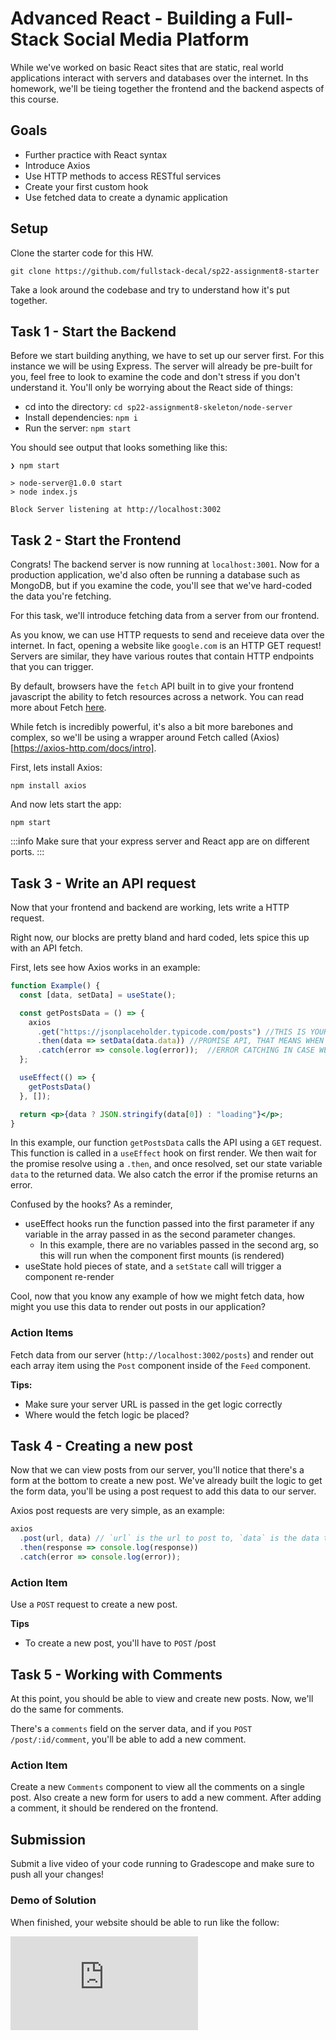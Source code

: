 # Advanced React - Building a Full-Stack Social Media Platform

While we've worked on basic React sites that are static, real world applications interact with servers and databases over the internet. In ths homework, we'll be tieing together the frontend and the backend aspects of this course.

## Goals
- Further practice with React syntax
- Introduce Axios
- Use HTTP methods to access RESTful services
- Create your first custom hook
- Use fetched data to create a dynamic application

## Setup

Clone the starter code for this HW.

```shell
git clone https://github.com/fullstack-decal/sp22-assignment8-starter
```

Take a look around the codebase and try to understand how it's put together.

## Task 1 - Start the Backend

Before we start building anything, we have to set up our server first. For this instance we will be using Express. The server will already be pre-built for you, feel free to look to examine the code and don't stress if you don't understand it. You'll only be worrying about the React side of things:

- cd into the directory: `cd sp22-assignment8-skeleton/node-server`
- Install dependencies: `npm i`
- Run the server: `npm start`



You should see output that looks something like this:
```shell
❯ npm start

> node-server@1.0.0 start
> node index.js

Block Server listening at http://localhost:3002
```

## Task 2 - Start the Frontend

Congrats! The backend server is now running at `localhost:3001`. Now for a production application, we'd also often be running a database such as MongoDB, but if you examine the code, you'll see that we've hard-coded the data you're fetching.

For this task, we'll introduce fetching data from a server from our frontend.

As you know, we can use HTTP requests to send and receieve data over the internet. In fact, opening a website like `google.com` is an HTTP GET request! Servers are similar, they have various routes that contain HTTP endpoints that you can trigger.

By default, browsers have the `fetch` API built in to give your frontend javascript the ability to fetch resources across a network. You can read more about Fetch [here](https://developer.mozilla.org/en-US/docs/Web/API/Fetch_API).

While fetch is incredibly powerful, it's also a bit more barebones and complex, so we'll be using a wrapper around Fetch called (Axios)[https://axios-http.com/docs/intro].

First, lets install Axios:
```shell
npm install axios
```

And now lets start the app:

```npm
npm start
```

:::info
Make sure that your express server and React app are on different ports.
:::

## Task 3 - Write an API request

Now that your frontend and backend are working, lets write a HTTP request.

Right now, our blocks are pretty bland and hard coded, lets spice this up with an API fetch.

First, lets see how Axios works in an example:

```jsx live
function Example() {
  const [data, setData] = useState();

  const getPostsData = () => {
    axios
      .get("https://jsonplaceholder.typicode.com/posts") //THIS IS YOUR URL OF YOUR API
      .then(data => setData(data.data)) //PROMISE API, THAT MEANS WHEN YOU GET THE DATA WHAT DO I DO WITH IT
      .catch(error => console.log(error));  //ERROR CATCHING IN CASE WE RECIEVE AN ERROR
  };

  useEffect(() => {
    getPostsData()
  }, []);

  return <p>{data ? JSON.stringify(data[0]) : "loading"}</p>;
}
```

In this example, our function `getPostsData` calls the API using a `GET` request. This function is called in a `useEffect` hook on first render. We then wait for the promise resolve using a `.then`, and once resolved, set our state variable `data` to the returned data. We also catch the error if the promise returns an error.

Confused by the hooks? As a reminder,
- useEffect hooks run the function passed into the first parameter if any variable in the array passed in as the second parameter changes.
  - In this example, there are no variables passed in the second arg, so this will run when the component first mounts (is rendered)
- useState hold pieces of state, and a `setState` call will trigger a component re-render

Cool, now that you know any example of how we might fetch data, how might you use this data to render out posts in our application?

### Action Items

Fetch data from our server (`http://localhost:3002/posts`) and render out each array item using the `Post` component inside of the `Feed` component.

**Tips:**
- Make sure your server URL is passed in the get logic correctly
- Where would the fetch logic be placed?

## Task 4 - Creating a new post

Now that we can view posts from our server, you'll notice that there's a form at the bottom to create a new post. We've already built the logic to get the form data, you'll be using a post request to add this data to our server.

Axios post requests are very simple, as an example:

```js
axios
  .post(url, data) // `url` is the url to post to, `data` is the data to send in the body of the HTTP request
  .then(response => console.log(response))
  .catch(error => console.log(error));
```

### Action Item

Use a `POST` request to create a new post.

**Tips**
- To create a new post, you'll have to `POST` /post

## Task 5 - Working with Comments

At this point, you should be able to view and create new posts. Now, we'll do the same for comments.

There's a `comments` field on the server data, and if you `POST` `/post/:id/comment`, you'll be able to add a new comment.

### Action Item

Create a new `Comments` component to view all the comments on a single post. Also create a new form for users to add a new comment. After adding a comment, it should be rendered on the frontend.

## Submission
Submit a live video of your code running to Gradescope and make sure to push all your changes!

### Demo of Solution

When finished, your website should be able to run like the follow:

<iframe src="https://www.loom.com/embed/843dd029aa584d1398b129145b8d5968" frameborder="0" webkitallowfullscreen mozallowfullscreen allowfullscreen style={{ height: '300px'}}/>

Note the UI doesn't have to be the samee

## Contributors
- [Caelin Sutch](https://www.linkedin.com/in/caelinsutch)

